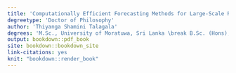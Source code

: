 ```yaml
---
title: 'Computationally Efficient Forecasting Methods for Large-Scale Real-Time Applications'
degreetype: 'Doctor of Philosophy'
author: 'Thiyanga Shamini Talagala'
degrees: 'M.Sc., University of Moratuwa, Sri Lanka \break B.Sc. (Hons), University of Sri Jayewardenepura, Sri Lanka'
output: bookdown::pdf_book
site: bookdown::bookdown_site
link-citations: yes
knit: "bookdown::render_book"
---
```


<!-- 
Edit these lines as appropriate.
The actual thesis content is in several Rmd files.

You'll need to edit the _bookdown.yml file to set the order in which you'd like them to appear. 

If you have specific LaTeX packages to add, put them in monashthesis.tex.

You will need to ensure you have installed the knitr and bookdown packages for R.

You will also need LaTeX installed on your computer.
-->
